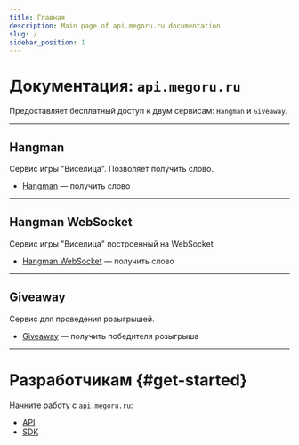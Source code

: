```yaml
---
title: Главная
description: Main page of api.megoru.ru documentation
slug: /
sidebar_position: 1
---
```


# Документация: `api.megoru.ru`

Предоставляет бесплатный доступ к двум сервисам: `Hangman` и `Giveaway`.

---

## Hangman

Сервис игры "Виселица". Позволяет получить слово.

- [Hangman](/hangman) — получить слово

---

## Hangman WebSocket

Сервис игры "Виселица" построенный на WebSocket

- [Hangman WebSocket](/hangman-wss) — получить слово

---

## Giveaway

Сервис для проведения розыгрышей.

- [Giveaway](/giveaway) — получить победителя розыгрыша

---

# Разработчикам {#get-started}

Начните работу с `api.megoru.ru`:

- [API](/api)
- [SDK](/sdk)
